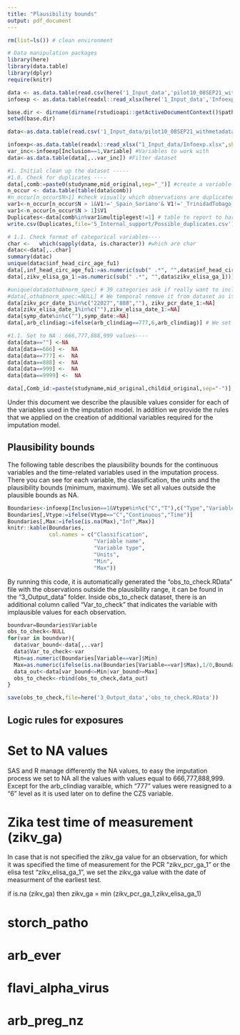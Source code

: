 ```yaml
---
title: "Plausibility bounds"
output: pdf_document
---
```


```r
rm(list=ls()) # clean environment

# Data manipulation packages
library(here) 
library(data.table)
library(dplyr)
require(knitr)
```


```r
data <- as.data.table(read.csv(here('1_Input_data','pilot10_08SEP21_withmetadata.csv'), stringsAsFactors=FALSE, fileEncoding="latin1"))
infoexp <- as.data.table(readxl::read_xlsx(here('1_Input_data','Infoexp.xlsx'),sheet="Table")) #CSV file with the

base.dir <- dirname(dirname(rstudioapi::getActiveDocumentContext()$path)) # set main base working directory
setwd(base.dir)

data<-as.data.table(read.csv('1_Input_data/pilot10_08SEP21_withmetadata.csv', stringsAsFactors=FALSE, fileEncoding="latin1"))

infoexp<-as.data.table(readxl::read_xlsx("1_Input_data/Infoexp.xlsx",sheet="Table")) #Table were are specified the included variables according Expert opinion, also the includes the order in which variables are imputed 
var_inc<-infoexp[Inclusion==1,Variable] #Variables to work with
data<-as.data.table(data[,..var_inc]) #Filter dataset

#1. Initial clean up the dataset -----
#1.0. Check for duplicates ----
data[,comb:=paste0(studyname,mid_original,sep="_")] #create a variable that combine study and patient id
n_occur <- data.table(table(data$comb))
#n_occur[n_occur$N>1] #check visually which observations are duplicated
var1<-n_occur[n_occur$N > 1&V1!='_Spain_Soriano'& V1!='_TrinidadTobago_Sohan']$V1 
var1<-n_occur[n_occur$N > 1]$V1
Duplicates<-data[comb%in%var1&multiplegest!=1] # table to report to harmonization team.
write.csv(Duplicates,file='5_Internal_support/Possible_duplicates.csv')

# 1.1. Check format of categorical variables----
char <-   which(sapply(data, is.character)) #which are char
datac<-data[,..char]
summary(datac)
unique(datac$inf_head_circ_age_fu1)
data[,inf_head_circ_age_fu1:=as.numeric(sub(" .*", "",data$inf_head_circ_age_fu1))] # remove years
data[,zikv_elisa_ga_1:=as.numeric(sub(" .*", "",data$zikv_elisa_ga_1))] #remove weeks

#unique(data$othabnorm_spec) # 39 categories ask if really want to include this
#data[,othabnorm_spec:=NULL] # We temporal remove it from dataset as it is messy
data[zikv_pcr_date_1%in%c("22027","888",""), zikv_pcr_date_1:=NA]
data[zikv_elisa_date_1%in%c(""),zikv_elisa_date_1:=NA]
data[symp_date%in%c(""),symp_date:=NA]
data[,arb_clindiag:=ifelse(arb_clindiag==777,6,arb_clindiag)] # We set the NA value ("777") to a level "6" because we later use it for define CZS variable

#1.1. Set to NA : 666,777,888,999 values----
data[data==""] <-NA
data[data==666] <-  NA
data[data==777] <-  NA
data[data==888] <-  NA
data[data==999] <-  NA
data[data==9999] <-  NA

data[,Comb_id:=paste(studyname,mid_original,childid_original,sep="-")] #combinated ID from study mother and child id
```

Under this document we describe the plausible values consider for each of the variables used in the imputation model. In addition we provide the rules that we applied on the creation of additional variables required for the imputation model.

## Plausibility bounds 
The following table describes the plausibility bounds for the continuous variables and the time-related variables used in the imputation process. There you can see for each variable, the classification, the units and the plausibility bounds (minimum, maximum). We set all values outside the plausible bounds as NA.
```r
Boundaries<-infoexp[Inclusion==1&Vtype%in%c("C","T"),c("Type","Variable","Vtype","Units","Min","Max")]
Boundaries[,Vtype:=ifelse(Vtype=="C","Continuous","Time")]
Boundaries[,Max:=ifelse(is.na(Max),"Inf",Max)]
knitr::kable(Boundaries, 
             col.names = c("Classification",
                           "Variable name",
                           "Variable type",
                           "Units",
                           "Min",
                           "Max"))

```

By running this code, it is automatically generated the "obs_to_check.RData" file with the observations outside the plausibility range, it can be found in the "3_Output_data" folder. Inside obs_to_check dataset, there is an additional column called "Var_to_check" that indicates the variable with implausible values for each observation.

```r
boundvar=Boundaries$Variable
obs_to_check<-NULL
for(var in boundvar){
  data$var_bound<-data[,..var]
  data$Var_to_check<-var
  Min=as.numeric(Boundaries[Variable==var]$Min)
  Max=as.numeric(ifelse(is.na(Boundaries[Variable==var]$Max),1/0,Boundaries[Variable==var]$Max))
  data_out<-data[var_bound<=Min|var_bound>=Max]
  obs_to_check<-rbind(obs_to_check,data_out)
}    

save(obs_to_check,file=here('3_Output_data','obs_to_check.RData'))
```


## Logic rules for exposures

# Set to NA values
SAS and R manage differently the NA values, to easy the imputation process we set to NA all the values with values equal to 666,777,888,999. Except for the arb_clindiag varaible, which "777" values were reasigned to a  "6" level as it is used later on to define the CZS variable.

# Zika test time of measurement (zikv_ga)
In case that is not specified the zikv_ga value for an observation, for which it was specified the time of measurement for the PCR "zikv_pcr_ga_1" or the elisa test "zikv_elisa_ga_1", we set the zikv_ga value with the date of measurment of the earliest test. 

if is.na (zikv_ga) then zikv_ga = min (zikv_pcr_ga_1,zikv_elisa_ga_1)


# storch_patho

# arb_ever

# flavi_alpha_virus

# arb_preg_nz



